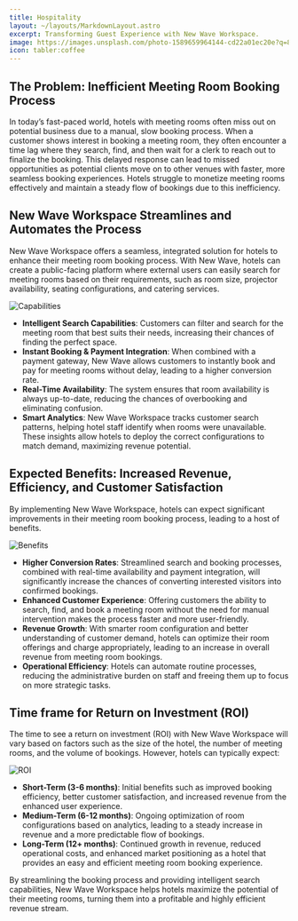 ```yaml
---
title: Hospitality
layout: ~/layouts/MarkdownLayout.astro
excerpt: Transforming Guest Experience with New Wave Workspace.
image: https://images.unsplash.com/photo-1589659964144-cd22a01ec20e?q=80&w=4140&auto=format&fit=crop&ixlib=rb-4.0.3&ixid=M3wxMjA3fDB8MHxwaG90by1wYWdlfHx8fGVufDB8fHx8fA%3D%3D
icon: tabler:coffee
---
```


## The Problem: Inefficient Meeting Room Booking Process

In today’s fast-paced world, hotels with meeting rooms often miss out on potential business due to a manual, slow booking process. When a customer shows interest in booking a meeting room, they often encounter a time lag where they search, find, and then wait for a clerk to reach out to finalize the booking. This delayed response can lead to missed opportunities as potential clients move on to other venues with faster, more seamless booking experiences. Hotels struggle to monetize meeting rooms effectively and maintain a steady flow of bookings due to this inefficiency.

## New Wave Workspace Streamlines and Automates the Process

New Wave Workspace offers a seamless, integrated solution for hotels to enhance their meeting room booking process. With New Wave, hotels can create a public-facing platform where external users can easily search for meeting rooms based on their requirements, such as room size, projector availability, seating configurations, and catering services.

<Image
   src={CapabilitiesImage}
   alt="Capabilities"
   class="not-prose mx-auto"
   invertInDarkMode={true}
   width={800}
/>

- **Intelligent Search Capabilities**: Customers can filter and search for the meeting room that best suits their needs, increasing their chances of finding the perfect space.
- **Instant Booking & Payment Integration**: When combined with a payment gateway, New Wave allows customers to instantly book and pay for meeting rooms without delay, leading to a higher conversion rate.
- **Real-Time Availability**: The system ensures that room availability is always up-to-date, reducing the chances of overbooking and eliminating confusion.
- **Smart Analytics**: New Wave Workspace tracks customer search patterns, helping hotel staff identify when rooms were unavailable. These insights allow hotels to deploy the correct configurations to match demand, maximizing revenue potential.

## Expected Benefits: Increased Revenue, Efficiency, and Customer Satisfaction


By implementing New Wave Workspace, hotels can expect significant improvements in their meeting room booking process, leading to a host of benefits.

<Image
   src={BenefitsImage}
   alt="Benefits"
   class="not-prose mx-auto"
   invertInDarkMode={true}
   width={1200}
/>

- **Higher Conversion Rates**: Streamlined search and booking processes, combined with real-time availability and payment integration, will significantly increase the chances of converting interested visitors into confirmed bookings.
- **Enhanced Customer Experience**: Offering customers the ability to search, find, and book a meeting room without the need for manual intervention makes the process faster and more user-friendly.
- **Revenue Growth**: With smarter room configuration and better understanding of customer demand, hotels can optimize their room offerings and charge appropriately, leading to an increase in overall revenue from meeting room bookings.
- **Operational Efficiency**: Hotels can automate routine processes, reducing the administrative burden on staff and freeing them up to focus on more strategic tasks.

## Time frame for Return on Investment (ROI)
The time to see a return on investment (ROI) with New Wave Workspace will vary based on factors such as the size of the hotel, the number of meeting rooms, and the volume of bookings. However, hotels can typically expect:

<Image
   src={ROIImage}
   alt="ROI"
   class="not-prose mx-auto"
   invertInDarkMode={true}
   width={650}
/>

- **Short-Term (3-6 months)**: Initial benefits such as improved booking efficiency, better customer satisfaction, and increased revenue from the enhanced user experience.
- **Medium-Term (6-12 months)**: Ongoing optimization of room configurations based on analytics, leading to a steady increase in revenue and a more predictable flow of bookings.
- **Long-Term (12+ months)**: Continued growth in revenue, reduced operational costs, and enhanced market positioning as a hotel that provides an easy and efficient meeting room booking experience.

By streamlining the booking process and providing intelligent search capabilities, New Wave Workspace helps hotels maximize the potential of their meeting rooms, turning them into a profitable and highly efficient revenue stream.
